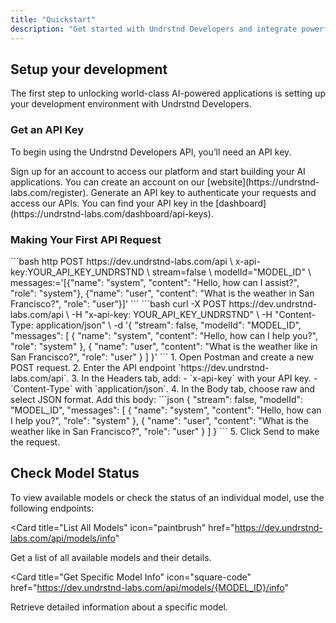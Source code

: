 ```yaml
---
title: "Quickstart"
description: "Get started with Undrstnd Developers and integrate powerful AI capabilities into your projects. This guide will walk you through getting an API key, making your first API request, and checking model statuses."
---
```


## Setup your development

The first step to unlocking world-class AI-powered applications is setting up your development environment with Undrstnd Developers.

### Get an API Key

To begin using the Undrstnd Developers API, you’ll need an API key.

<AccordionGroup>
  <Accordion icon="lock" title="Create an Account">
    Sign up for an account to access our platform and start building your AI
    applications. You can create an account on our
    [website](https://undrstnd-labs.com/register).
  </Accordion>
  <Accordion icon="key" title="Generate an API Key">
    Generate an API key to authenticate your requests and access our APIs. You
    can find your API key in the
    [dashboard](https://undrstnd-labs.com/dashboard/api-keys).
  </Accordion>
</AccordionGroup>

### Making Your First API Request

<AccordionGroup>

<Accordion icon="message-bot" title="HTTPie Example">
  ```bash
  http POST https://dev.undrstnd-labs.com/api \
  x-api-key:YOUR_API_KEY_UNDRSTND \
  stream=false \
  modelId="MODEL_ID" \
  messages:='[{"name": "system", "content": "Hello, how can I assist?", "role": "system"}, {"name": "user", "content": "What is the weather in San Francisco?", "role": "user"}]'
  ```
</Accordion>
<Accordion icon="rocket" title="cURL Example">
    ```bash
    curl -X POST https://dev.undrstnd-labs.com/api \
      -H "x-api-key: YOUR_API_KEY_UNDRSTND" \
      -H "Content-Type: application/json" \
      -d '{
        "stream": false,
        "modelId": "MODEL_ID",
        "messages": [
          {
            "name": "system",
            "content": "Hello, how can I help you?",
            "role": "system"
          },
          {
            "name": "user",
            "content": "What is the weather like in San Francisco?",
            "role": "user"
          }
        ]
      }'
  ```
</Accordion>
<Accordion title="Postman Example" icon="quinscape">
  1. Open Postman and create a new POST request.
  2. Enter the API endpoint `https://dev.undrstnd-labs.com/api`.
  3. In the Headers tab, add:
      - `x-api-key` with your API key.
      - `Content-Type` with `application/json`.
  4. In the Body tab, choose raw and select JSON format. Add this body:
  ```json
    {
    "stream": false,
    "modelId": "MODEL_ID",
    "messages": [
      {
        "name": "system",
        "content": "Hello, how can I help you?",
        "role": "system"
      },
      {
        "name": "user",
        "content": "What is the weather like in San Francisco?",
        "role": "user"
      }
    ]
  }
  ```
  5. Click Send to make the request.
</Accordion>

</AccordionGroup>

## Check Model Status

To view available models or check the status of an individual model, use the following endpoints:

<CardGroup>

<Card
  title="List All Models"
  icon="paintbrush"
  href="https://dev.undrstnd-labs.com/api/models/info"
>
  Get a list of all available models and their details.
</Card>

<Card
  title="Get Specific Model Info"
  icon="square-code"
  href="https://dev.undrstnd-labs.com/api/models/{MODEL_ID}/info"
>
  Retrieve detailed information about a specific model.
</Card>

</CardGroup>
